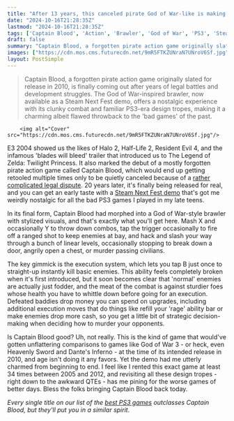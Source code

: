 ```yaml
---
title: "After 13 years, this canceled pirate God of War-like is making a comeback and its Steam Next Fest demo is the right kind of bad to satisfy my PS3 nostalgia"
date: "2024-10-16T21:28:35Z"
lastmod: "2024-10-16T21:28:35Z"
tags: ['Captain Blood', 'Action', 'Brawler', 'God of War', 'PS3', 'Steam', 'Next Fest', 'Demo']
draft: false
summary: "Captain Blood, a forgotten pirate action game originally slated for release in 2010, is finally coming out after years of legal battles and development struggles. The God of War-inspired brawler, now available as a Steam Next Fest demo, offers a nostalgic experience with its clunky combat and familiar PS3-era design tropes, making it a charming albeit flawed throwback to the 'bad games' of the past."
images: ["https://cdn.mos.cms.futurecdn.net/9mR5FTKZUNraN7UNroV6Sf.jpg"]
layout: PostSimple
---
```

> Captain Blood, a forgotten pirate action game originally slated for release in 2010, is finally coming out after years of legal battles and development struggles. The God of War-inspired brawler, now available as a Steam Next Fest demo, offers a nostalgic experience with its clunky combat and familiar PS3-era design tropes, making it a charming albeit flawed throwback to the 'bad games' of the past.


        <img alt="Cover" src="https://cdn.mos.cms.futurecdn.net/9mR5FTKZUNraN7UNroV6Sf.jpg"/>
        
E3 2004 showed us the likes of Halo 2, Half-Life 2, Resident Evil 4, and the infamous 'blades will bleed' trailer that introduced us to The Legend of Zelda: Twilight Princess. It also marked the debut of a mostly forgotten pirate action game called Captain Blood, which would end up getting retooled multiple times only to be quietly canceled because of a [rather complicated legal dispute](https://www.gamedeveloper.com/production/age-of-pirates-captain-blood). 20 years later, it's finally being released for real, and you can get an early taste with a [Steam Next Fest demo](https://store.steampowered.com/app/3040220/Captain_Blood/) that's got me weirdly nostalgic for all the bad PS3 games I played in my late teens.

In its final form, Captain Blood had morphed into a God of War-style brawler with stylized visuals, and that's exactly what you'll get here. Mash X and occasionally Y to throw down combos, tap the trigger occasionally to fire off a ranged shot to keep enemies at bay, and hack and slash your way through a bunch of linear levels, occasionally stopping to break down a door, angrily open a chest, or murder passing civilians.

The key gimmick is the execution system, which lets you tap B just once to straight-up instantly kill basic enemies. This ability feels completely broken when it's first introduced, but it soon becomes clear that 'normal' enemies are actually just fodder, and the meat of the combat is against sturdier foes whose health you have to whittle down before going for an execution. Defeated baddies drop money you can spend on upgrades, including additional execution moves that do things like refill your 'rage' ability bar or make enemies drop more cash, so you get a little bit of strategic decision-making when deciding how to murder your opponents.

Is Captain Blood good? Uh, not really. This is the kind of game that would've gotten unflattering comparisons to games like God of War 3 - or heck, even Heavenly Sword and Dante's Inferno - at the time of its intended release in 2010, and age isn't doing it any favors. Yet the demo had me utterly charmed from beginning to end. I feel like I rented this exact game at least 34 times between 2005 and 2012, and revisiting all these design tropes - right down to the awkward QTEs - has me pining for the worse games of better days. Bless the folks bringing Captain Blood back today.

*Every single title on our list of the *[<em>best PS3 games</em>](https://www.gamesradar.com/best-ps3-games/)* outclasses Captain Blood, but they'll put you in a similar spirit.* 
        